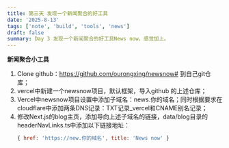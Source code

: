 ```yaml
---
title: 第三天 发现一个新闻聚合的好工具
date: '2025-8-13'
tags: ['note', 'build', 'tools', 'news']
draft: false
summary: Day 3 发现一个新闻聚合的好工具News now，感觉加上。
---
```


**新闻聚合小工具**

1. Clone github：https://github.com/ourongxing/newsnow# 到自己git仓库；
2. vercel中新建一个newsnow项目，默认框架，导入github 的上述仓库；
3. Vercel中newsnow项目设置中添加子域名：news.你的域名；同时根据要求在cloudflare中添加两条DNS记录：TXT记录\_vercel和CNAME别名记录；
4. 修改Next.js的blog主页，添加导向上述子域名的链接，data/blog目录的headerNavLinks.ts中添加以下链接地址：
   ```js
   { href: 'https://new.你的域名', title: 'News now' }
   ```
